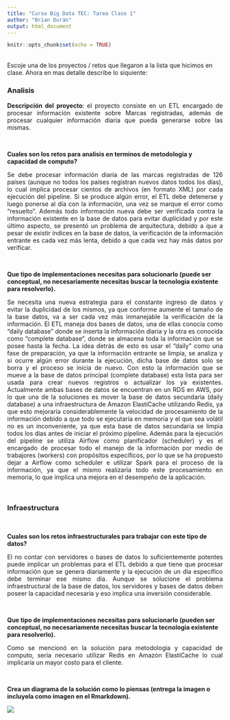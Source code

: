 ```yaml
---
title: "Curso Big Data TEC: Tarea Clase 1"
author: "Brian Durán"
output: html_document
---
```


```r
knitr::opts_chunk$set(echo = TRUE)
```

<br>
Escoje una de los proyectos / retos que llegaron a la lista que hicimos en clase. Ahora en mas detalle describe lo siquiente:

### Analisis

<p align="justify">**Descripción del proyecto**: el proyecto consiste en un ETL encargado de procesar información existente sobre Marcas registradas, además de procesar cualquier información diaria que pueda generarse sobre las mismas.</p><br>

<b>Cuales son los retos para analisis en terminos de metodologia y capacidad de computo?</b>

<p align="justify">
Se debe procesar información diaria de las marcas registradas de 126 países (aunque no todos los países registran nuevos datos todos los días), lo cual implica procesar cientos de archivos (en formato XML) por cada ejecución del pipeline. Si se produce algún error, el ETL debe detenerse y luego ponerse al día con la información, una vez se marque el error como "resuelto". Además todo información nueva debe ser verificada contra la información existente en la base de datos para evitar duplicidad y por este último aspecto, se presentó un problema de arquitectura, debido a que a pesar de existir índices en la base de datos, la verificación de la información entrante es cada vez más lenta, debido a que cada vez hay más datos por verificar.
</p><br>
 
<b>Que tipo de implementaciones necesitas para solucionarlo (puede ser conceptual, no necesariamente necesitas buscar la tecnologia existente para resolverlo).</b>

<p align="justify">
Se necesita una nueva estrategia para el constante ingreso de datos y evitar la duplicidad de los mismos, ya que conforme aumente el tamaño de la base datos, va a ser cada vez más inmanejable la verificación de la información. El ETL maneja dos bases de datos, una de ellas conocia como "daily database" donde se inserta la información diaria y la otra es conocida como "complete database", donde se almacena toda la información que se posee hasta la fecha. La idea detrás de esto es usar el "daily" como una fase de preparación, ya que la información entrante se limpia, se analiza y si ocurre algún error durante la ejecución, dicha base de datos solo se borra y el proceso se inicia de nuevo. Con esto la información que se mueve a la base de datos principal (complete database) esta lista para ser usada para crear nuevos registros o actualizar los ya existentes. Actualmente ambas bases de datos se encuentran en un RDS en AWS, por lo que una de la soluciones es mover la base de datos secundaria (daily database) a una infraestructura de Amazon ElastiCache utilizando Redis, ya que esto mejoraría considerablemente la velocidad de procesamiento de la información debido a que todo se ejecutaría en memoria y el que sea volátil no es un inconveniente, ya que esta base de datos secundaria se limpia todos los dias antes de iniciar el próximo pipeline. Además para la ejecución del pipeline se utiliza Airflow como planificador (scheduler) y es el encargado de procesar todo el manejo de la información por medio de trabajores (workers) con propósitos específicos, por lo que se ha propuesto dejar a Airflow como scheduler e utilizar Spark para el proceso de la información, ya que el mismo realizaría todo este procesamiento en memoria, lo que implica una mejora en el desempeño de la aplicación.
</p><br>

### Infraestructura
<br>

<b>Cuales son los retos infraestructurales para trabajar con este tipo de datos?</b>

<p align="justify">
El no contar con servidores o bases de datos lo suficientemente potentes puede implicar un problemas para el ETL debido a que tiene que procesar información que se genera diariamente y la ejecución de un día específico debe terminar ese mismo día. Aunque se solucione el problema infraestructural de la base de datos, los servidores y bases de datos deben poseer la capacidad necesaria y eso implica una inversión considerable.
</p><br>
 
<b>Que tipo de implementaciones necesitas para solucionarlo (pueden ser conceptual, no necesariamente necesitas buscar la tecnologia existente para resolverlo).</b>

<p align="justify">
Como se mencionó en la solución para metodologia y capacidad de computo, sería necesario utilizar Redis en Amazón ElastiCache lo cual implicaría un  mayor costo para el cliente.
</p><br>
 
<b>Crea un diagrama de la solución como lo piensas (entrega la imagen o incluyela como imagen en el Rmarkdown).</b>
 
 ![](soluccion_diagrama.png)
 